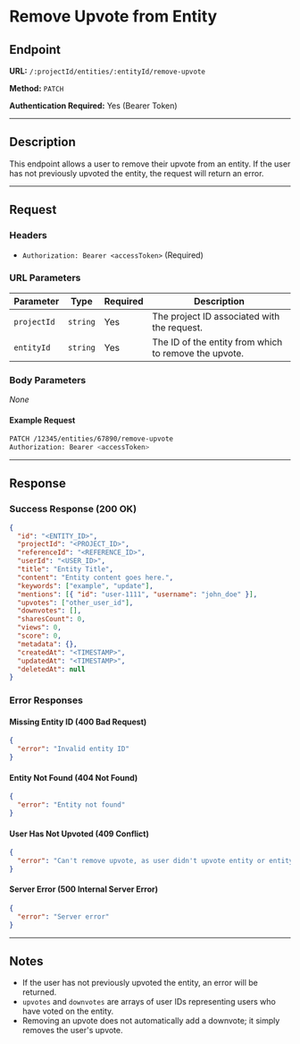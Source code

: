 
# Remove Upvote from Entity

## Endpoint

**URL:** `/:projectId/entities/:entityId/remove-upvote`

**Method:** `PATCH`

**Authentication Required:** Yes (Bearer Token)

----------

## Description

This endpoint allows a user to remove their upvote from an entity. If the user has not previously upvoted the entity, the request will return an error.

----------

## Request

### Headers

-   `Authorization: Bearer <accessToken>` (Required)

### URL Parameters

| Parameter    | Type     | Required | Description |
|-------------|----------|----------|-------------|
| `projectId` | `string` | Yes      | The project ID associated with the request. |
| `entityId`  | `string` | Yes      | The ID of the entity from which to remove the upvote. |

### Body Parameters

_None_

#### Example Request

```sh
PATCH /12345/entities/67890/remove-upvote
Authorization: Bearer <accessToken>
```

----------

## Response

### Success Response (200 OK)

```json
{
  "id": "<ENTITY_ID>",
  "projectId": "<PROJECT_ID>",
  "referenceId": "<REFERENCE_ID>",
  "userId": "<USER_ID>",
  "title": "Entity Title",
  "content": "Entity content goes here.",
  "keywords": ["example", "update"],
  "mentions": [{ "id": "user-1111", "username": "john_doe" }],
  "upvotes": ["other_user_id"],
  "downvotes": [],
  "sharesCount": 0,
  "views": 0,
  "score": 0,
  "metadata": {},
  "createdAt": "<TIMESTAMP>",
  "updatedAt": "<TIMESTAMP>",
  "deletedAt": null
}
```

### Error Responses

#### Missing Entity ID (400 Bad Request)

```json
{
  "error": "Invalid entity ID"
}
```

#### Entity Not Found (404 Not Found)

```json
{
  "error": "Entity not found"
}
```

#### User Has Not Upvoted (409 Conflict)

```json
{
  "error": "Can't remove upvote, as user didn't upvote entity or entity not found"
}
```

#### Server Error (500 Internal Server Error)

```json
{
  "error": "Server error"
}
```

----------

## Notes

-   If the user has not previously upvoted the entity, an error will be returned.
-   `upvotes` and `downvotes` are arrays of user IDs representing users who have voted on the entity.
-   Removing an upvote does not automatically add a downvote; it simply removes the user's upvote.